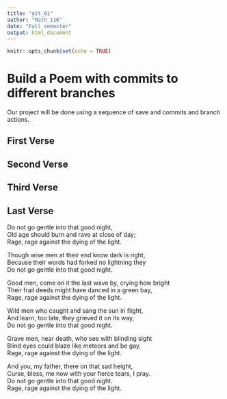 ```yaml
---
title: "git_01"
author: "Math_116"
date: "Fall semester"
output: html_document
---
```


```r
knitr::opts_chunk$set(echo = TRUE)
```
# Build a Poem with commits to different branches
Our project will be done using a sequence of save and commits and branch actions.
<!-- Do not modify or change any text in "!--" bracketed areas such as this --- these are instructions to
you, if you change any of this the git program will notice it and compromise your git merging strategy !-->

## First Verse 
<!--Put the first five lines of a poem by Lewis Carrol in this section!-->

## Second Verse
<!--Put the first five lines of a poem by Robert Frost here!-->

## Third Verse
<!--Put the first two verses of The Walrus and the Carpenter here!-->

## Last Verse
<!--Put a short poem of your choice 8-20 lines,here!-->
Do not go gentle into that good night,  
Old age should burn and rave at close of day;  
Rage, rage against the dying of the light.  
  
Though wise men at their end know dark is right,  
Because their words had forked no lightning they  
Do not go gentle into that good night.  
  
Good men, come on it the last wave by, crying how bright  
Their frail deeds might have danced in a green bay,  
Rage, rage against the dying of the light.  
  
Wild men who caught and sang the sun in flight,  
And learn, too late, they grieved it on its way,  
Do not go gentle into that good night.  
  
Grave men, near death, who see with blinding sight  
Blind eyes could blaze like meteors and be gay,  
Rage, rage against the dying of the light.  
  
And you, my father, there on that sad height,  
Curse, bless, me now with your fierce tears, I pray.  
Do not go gentle into that good night.  
Rage, rage against the dying of the light.  